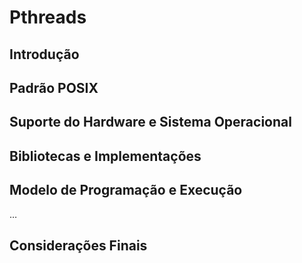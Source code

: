 # Pthreads

## Introdução {#sec-openmp-intro}

## Padrão POSIX

## Suporte do Hardware e Sistema Operacional

## Bibliotecas e Implementações

## Modelo de Programação e Execução
...

## Considerações Finais {#sec-openmp-consid-finais}